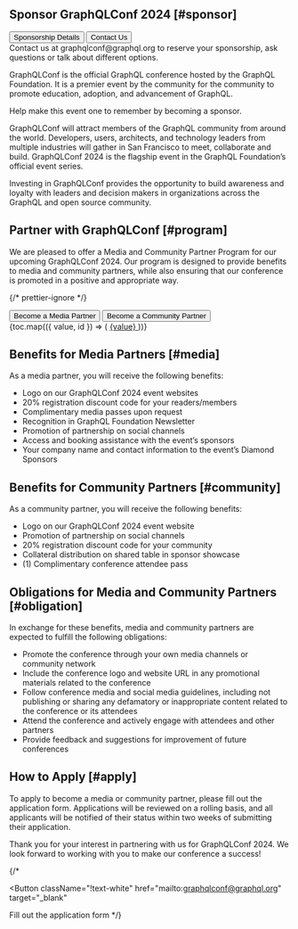 
## Sponsor GraphQLConf 2024 [#sponsor]

<div className="justfiy-center flex flex-row">
  <Button
    target="_blank"
    href="https://events.linuxfoundation.org/sponsor-GraphQLConf-24"
    className="!block !text-white"
  >
    Sponsorship Details
  </Button>
  <Button
    href="mailto:graphqlconf@graphql.org?subject=Sponsorships"
    className="ml-3.5 !block !text-white"
  >
    Contact Us
  </Button>
</div>
Contact us at graphqlconf@graphql.org to reserve your sponsorship, ask questions
or talk about different options.

GraphQLConf is the official GraphQL conference hosted by the GraphQL Foundation.
It is a premier event by the community for the community to promote education,
adoption, and advancement of GraphQL.

Help make this event one to remember by becoming a sponsor.

GraphQLConf will attract members of the GraphQL community from around the world.
Developers, users, architects, and technology leaders from multiple industries
will gather in San Francisco to meet, collaborate and build. GraphQLConf 2024 is
the flagship event in the GraphQL Foundation’s official event series.

Investing in GraphQLConf provides the opportunity to build awareness and loyalty
with leaders and decision makers in organizations across the GraphQL and open
source community.

## Partner with GraphQLConf [#program]

We are pleased to offer a Media and Community Partner Program for our upcoming
GraphQLConf 2024. Our program is designed to provide benefits to media and
community partners, while also ensuring that our conference is promoted in a
positive and appropriate way.

{/* prettier-ignore */}
<div className="flex flex-wrap gap-2">
  <Button
    className="!text-white"
    href="mailto:graphqlconf@graphql.org"
    target="_blank"
  >Become a Media Partner</Button>
  <Button
    className="!text-white"
    href="mailto:graphqlconf@graphql.org"
    target="_blank"
  >Become a Community Partner</Button>
</div>

<div className="mt-6 grid grid-cols-2 gap-x-4">
  {toc.map(({ value, id }) => (
    <a key={id} href={`#${id}`}>
      {value}
    </a>
  ))}
</div>

## Benefits for Media Partners [#media]

As a media partner, you will receive the following benefits:

- Logo on our GraphQLConf 2024 event websites
- 20% registration discount code for your readers/members
- Complimentary media passes upon request
- Recognition in GraphQL Foundation Newsletter
- Promotion of partnership on social channels
- Access and booking assistance with the event’s sponsors
- Your company name and contact information to the event’s Diamond Sponsors

## Benefits for Community Partners [#community]

As a community partner, you will receive the following benefits:

- Logo on our GraphQLConf 2024 event website
- Promotion of partnership on social channels
- 20% registration discount code for your community
- Collateral distribution on shared table in sponsor showcase
- (1) Complimentary conference attendee pass

## Obligations for Media and Community Partners [#obligation]

In exchange for these benefits, media and community partners are expected to
fulfill the following obligations:

- Promote the conference through your own media channels or community network
- Include the conference logo and website URL in any promotional materials
  related to the conference
- Follow conference media and social media guidelines, including not publishing
  or sharing any defamatory or inappropriate content related to the conference
  or its attendees
- Attend the conference and actively engage with attendees and other partners
- Provide feedback and suggestions for improvement of future conferences

## How to Apply [#apply]

To apply to become a media or community partner, please fill out the application
form. Applications will be reviewed on a rolling basis, and all applicants will
be notified of their status within two weeks of submitting their application.

Thank you for your interest in partnering with us for GraphQLConf 2024. We look
forward to working with you to make our conference a success!

{/\*

<Button
  className="!text-white"
  href="mailto:graphqlconf@graphql.org"
  target="_blank"
>
  Fill out the application form
</Button>
*/}
